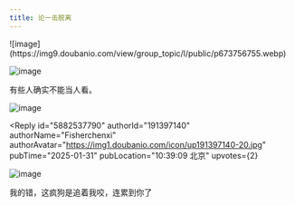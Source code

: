 ```yaml
---
title: 论一击脱离
---
```



<Forum groupName="枝江正统五金店" groupUrl="https://www.douban.com/group/728957/" archivedAt="2025-05-16T14:15:14.752Z">
  <Post
    id="317871602"
    title="论一击脱离"
    url="https://www.douban.com/group/topic/317871602/?_spm_id=MjIwODc2NTE0"
    pubTime="02-01"
    highlightUserId="191397140"
  >
![image](https://img9.doubanio.com/view/group_topic/l/public/p673756755.webp)

![image](https://img2.doubanio.com/view/group_topic/l/public/p673756751.webp)

有些人确实不能当人看。

![image](https://img3.doubanio.com/view/group_topic/l/public/p673756753.webp)

<Reply
  id="5882537790"
  authorId="191397140"
  authorName="Fisherchenxi"
  authorAvatar="https://img1.doubanio.com/icon/up191397140-20.jpg"
  pubTime="2025-01-31"
  pubLocation="10:39:09 北京"
  upvotes={2}
>
![image](https://img9.doubanio.com/view/richtext/large/public/p833563804.jpg)

我的错，这疯狗是追着我咬，连累到你了
</Reply>
  </Post>
</Forum>

